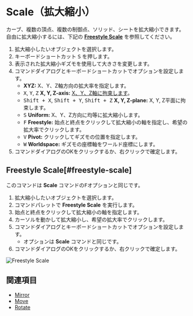 
# Scale（拡大縮小）

<Reference shortcut="S" command="Scale" button="コマンドバー左" />

カーブ、複数の頂点、複数の制御点、ソリッド、シートを拡大縮小できます。<br />
自由に拡大縮小するには、下記の [**Freestyle Scale**](#freestyle-scale) を参照してください。

1. 拡大縮小したいオブジェクトを選択します。
2. キーボードショートカット <kbd>S</kbd> を押します。
3. 表示された拡大縮小ギズモを使用して大きさを変更します。 
4. コマンドダイアログとキーボードショートカットでオプションを設定します。
   - **XYZ:** X、Y、Z軸方向の拡大率を指定します。
   - <kbd>X</kbd>, <kbd>Y</kbd>, <kbd>Z</kbd> **X, Y, Z-axis:** [X、Y、Z軸に拘束します](./sketching-tips#constrain-to-the-x-y-or-z-axis)。
   - <kbd>Shift + X</kbd>, <kbd>Shift + Y</kbd>, <kbd>Shift + Z</kbd> **X, Y, Z-plane:** X, Y, Z平面に拘束します。
   - <kbd>S</kbd> **Uniform:** X、Y、Z方向に均等に拡大縮小します。
   - <kbd>F</kbd> **Freestyle:** 始点と終点をクリックして拡大縮小の軸を指定し、希望の拡大率でクリックします。
   - <kbd>V</kbd> **Pivot:** クリックしてギズモの位置を指定します。
   - <kbd>W</kbd> **Worldspace:** ギズモの座標軸をワールド座標にします。
4. コマンドダイアログのOKをクリックするか、右クリックで確定します。

## Freestyle Scale[#freestyle-scale]

このコマンドは **Scale** コマンドの<kbd>F</kbd>オプションと同じです。

1. 拡大縮小したいオブジェクトを選択します。
2. コマンドパレットで **Freestyle Scale** を実行します。
3. 始点と終点をクリックして拡大縮小の軸を指定します。
4. カーソルを動かして拡大縮小し、希望の拡大率でクリックします。
5. コマンドダイアログとキーボードショートカットでオプションを設定します。
   - オプションは **Scale** コマンドと同じです。
6. コマンドダイアログのOKをクリックするか、右クリックで確定します。

![Freestyle Scale](/img/freestyle-scale.gif)

## 関連項目
- [Mirror](./mirror)
- [Move](./move)
- [Rotate](./rotate)






